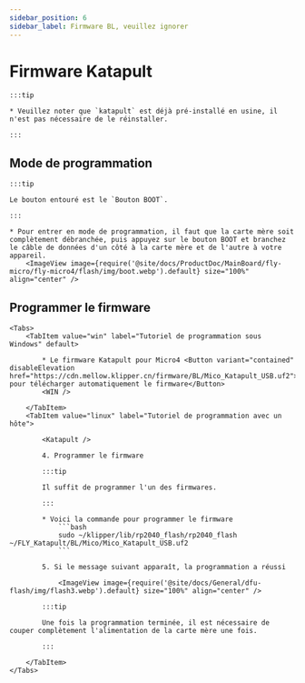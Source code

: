 ```yaml
---
sidebar_position: 6
sidebar_label: Firmware BL, veuillez ignorer
---
```







# Firmware Katapult

    :::tip

    * Veuillez noter que `katapult` est déjà pré-installé en usine, il n'est pas nécessaire de le réinstaller.

    :::

## Mode de programmation

    :::tip

    Le bouton entouré est le `Bouton BOOT`.

    :::

    * Pour entrer en mode de programmation, il faut que la carte mère soit complètement débranchée, puis appuyez sur le bouton BOOT et branchez le câble de données d'un côté à la carte mère et de l'autre à votre appareil.
        <ImageView image={require('@site/docs/ProductDoc/MainBoard/fly-micro/fly-micro4/flash/img/boot.webp').default} size="100%" align="center" />

## Programmer le firmware
    <Tabs>
        <TabItem value="win" label="Tutoriel de programmation sous Windows" default>

            * Le firmware Katapult pour Micro4 <Button variant="contained" disableElevation href="https://cdn.mellow.klipper.cn/firmware/BL/Mico_Katapult_USB.uf2">Cliquez pour télécharger automatiquement le firmware</Button>
            <WIN />
            
        </TabItem>
        <TabItem value="linux" label="Tutoriel de programmation avec un hôte">

            <Katapult />

            4. Programmer le firmware

            :::tip

            Il suffit de programmer l'un des firmwares.

            :::

            * Voici la commande pour programmer le firmware
                ```bash
                sudo ~/klipper/lib/rp2040_flash/rp2040_flash ~/FLY_Katapult/BL/Mico/Mico_Katapult_USB.uf2
                ```

            5. Si le message suivant apparaît, la programmation a réussi

                <ImageView image={require('@site/docs/General/dfu-flash/img/flash3.webp').default} size="100%" align="center" />

            :::tip

            Une fois la programmation terminée, il est nécessaire de couper complètement l'alimentation de la carte mère une fois.

            :::

        </TabItem>
    </Tabs>
